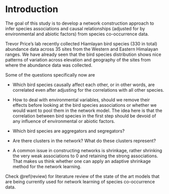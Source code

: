 # Introduction {#intro}

The goal of this study is to develop a network construction approach to infer species associations and causal relationships (adjusted for by environmental and abiotic factors) from species co-occurrence data. 

Trevor Price's lab recently collected Hiamlayan bird species ($330$ in total) abundance data across $35$ sites from the Western and Eastern Himalayan ranges. We have already seen that the bird species distribution shows nice patterns of variation across elevation and geography of the sites from where the abundance data was collected. 

Some of the questions specifically now are 

- Which bird species causally affect each other, or in other words, are correlated even after adjusting for the correlations with all other species. 

- How to deal with environmental variables, should we remove their effects before looking at the bird species associations or whether we would want to pool them in the network model. The idea here is that the correlation between bird species in the first step should be devoid of any influence of environmental or abiotic factors. 

- Which bird species are aggregators and segregators?

- Are there clusters in the network? What do these clusters represent? 

- A common issue in constructing networks is shrinkage, rather shrinking the very weak associations to $0$ and retaining the strong associations. That makes us think whether one can apply an adaptive shrinkage method for the network learning.

Check \@ref(review) for literature review of the state of the art models that are being currently used for network learning of species co-occurrence data.

